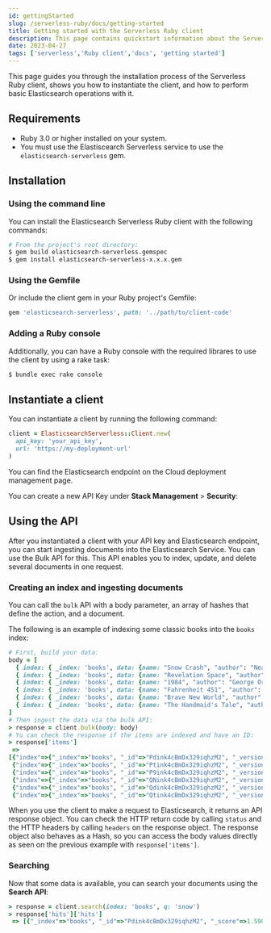 ```yaml
---
id: gettingStarted
slug: /serverless-ruby/docs/getting-started
title: Getting started with the Serverless Ruby client
description: This page contains quickstart information about the Serverless Ruby client.
date: 2023-04-27
tags: ['serverless','Ruby client','docs', 'getting started']
---
```


This page guides you through the installation process of the Serverless Ruby 
client, shows you how to instantiate the client, and how to perform basic 
Elasticsearch operations with it.


## Requirements

* Ruby 3.0 or higher installed on your system.
* You must use the Elastiscearch Serverless service to use the 
`elasticsearch-serverless` gem.


## Installation


### Using the command line

You can install the Elasticsearch Serverless Ruby client with the following 
commands:

```bash
# From the project's root directory:
$ gem build elasticsearch-serverless.gemspec
$ gem install elasticsearch-serverless-x.x.x.gem
```


### Using the Gemfile

Or include the client gem in your Ruby project's Gemfile:

```ruby
gem 'elasticsearch-serverless', path: '../path/to/client-code'
```


### Adding a Ruby console

Additionally, you can have a Ruby console with the required librares to use the 
client by using a rake task:

```bash
$ bundle exec rake console
```

<DocImage url="images/rake-console.gif" alt="Rake console"/>


## Instantiate a client

You can instantiate a client by running the following command:

```ruby
client = ElasticsearchServerless::Client.new(
  api_key: 'your_api_key',
  url: 'https://my-deployment-url'
)
```

You can find the Elasticsearch endpoint on the Cloud deployment management page.

<DocImage url="images/copy-endpoint.gif" alt="Copy the endpoint for Elasticsearch"/>

You can create a new API Key under **Stack Management** > **Security**:

<DocImage url="images/setup-api-key.gif" alt="Create and copy Apy Key"/>


## Using the API

After you instantiated a client with your API key and Elasticsearch endpoint, 
you can start ingesting documents into the Elasticsearch Service. You can use 
the Bulk API for this. This API enables you to index, update, and delete several 
documents in one request.


### Creating an index and ingesting documents

You can call the `bulk` API with a body parameter, an array of hashes that 
define the action, and a document. 

The following is an example of indexing some classic books into the `books` 
index:

```ruby
# First, build your data:
body = [
  { index: { _index: 'books', data: {name: "Snow Crash", "author": "Neal Stephenson", "release_date": "1992-06-01", "page_count": 470} } },
  { index: { _index: 'books', data: {name: "Revelation Space", "author": "Alastair Reynolds", "release_date": "2000-03-15", "page_count": 585} } },
  { index: { _index: 'books', data: {name: "1984", "author": "George Orwell", "release_date": "1985-06-01", "page_count": 328} } },
  { index: { _index: 'books', data: {name: "Fahrenheit 451", "author": "Ray Bradbury", "release_date": "1953-10-15", "page_count": 227} } },
  { index: { _index: 'books', data: {name: "Brave New World", "author": "Aldous Huxley", "release_date": "1932-06-01", "page_count": 268} } },
  { index: { _index: 'books', data: {name: "The Handmaid's Tale", "author": "Margaret Atwood", "release_date": "1985-06-01", "page_count": 311} } }
]
# Then ingest the data via the bulk API:
> response = client.bulk(body: body)
# Yu can check the response if the items are indexed and have an ID:
> response['items']
 =>
[{"index"=>{"_index"=>"books", "_id"=>"Pdink4cBmDx329iqhzM2", "_version"=>1, "result"=>"created", "_shards"=>{"total"=>2, "successful"=>1, "failed"=>0}, "_seq_no"=>0, "_primary_term"=>1, "status"=>201}},
 {"index"=>{"_index"=>"books", "_id"=>"Ptink4cBmDx329iqhzM2", "_version"=>1, "result"=>"created", "_shards"=>{"total"=>2, "successful"=>1, "failed"=>0}, "_seq_no"=>1, "_primary_term"=>1, "status"=>201}},
 {"index"=>{"_index"=>"books", "_id"=>"P9ink4cBmDx329iqhzM2", "_version"=>1, "result"=>"created", "_shards"=>{"total"=>2, "successful"=>1, "failed"=>0}, "_seq_no"=>2, "_primary_term"=>1, "status"=>201}},
 {"index"=>{"_index"=>"books", "_id"=>"QNink4cBmDx329iqhzM2", "_version"=>1, "result"=>"created", "_shards"=>{"total"=>2, "successful"=>1, "failed"=>0}, "_seq_no"=>3, "_primary_term"=>1, "status"=>201}},
 {"index"=>{"_index"=>"books", "_id"=>"Qdink4cBmDx329iqhzM2", "_version"=>1, "result"=>"created", "_shards"=>{"total"=>2, "successful"=>1, "failed"=>0}, "_seq_no"=>4, "_primary_term"=>1, "status"=>201}},
 {"index"=>{"_index"=>"books", "_id"=>"Qtink4cBmDx329iqhzM2", "_version"=>1, "result"=>"created", "_shards"=>{"total"=>2, "successful"=>1, "failed"=>0}, "_seq_no"=>5, "_primary_term"=>1, "status"=>201}}]
```

When you use the client to make a request to Elasticsearch, it returns an API 
response object. You can check the HTTP return code by calling `status` and the 
HTTP headers by calling `headers` on the response object. The response object 
also behaves as a Hash, so you can access the body values directly as seen on 
the previous example with `response['items']`.


### Searching

Now that some data is available, you can search your documents using the 
**Search API**:

```ruby
> response = client.search(index: 'books', q: 'snow')
> response['hits']['hits']
 => [{"_index"=>"books", "_id"=>"Pdink4cBmDx329iqhzM2", "_score"=>1.5904956, "_source"=>{"name"=>"Snow Crash", "author"=>"Neal Stephenson", "release_date"=>"1992-06-01", "page_count"=>470}}]
```